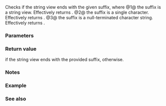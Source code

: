 {{cpp/string/basic_string_view/title|ends_with}}
{{cpp/string/basic_string_view/navbar}}
{{dcl begin}}
{{dcl|num=1|since=c++20|1=
constexpr bool ends_with( basic_string_view sv ) const noexcept;
}}
{{dcl|num=2|since=c++20|1=
constexpr bool ends_with( CharT ch ) const noexcept;
}}
{{dcl|num=3|since=c++20|1=
constexpr bool ends_with( const CharT* s ) const;
}}
{{dcl end}}

Checks if the string view ends with the given suffix, where
@1@ the suffix is a string view. Effectively returns {{c|1=size() &gt;= sv.size() &amp;&amp; compare(size() - sv.size(), npos, sv) == 0}}.
@2@ the suffix is a single character. Effectively returns {{c|1=!empty() &amp;&amp; Traits::eq(back(), ch)}}.
@3@ the suffix is a null-terminated character string. Effectively returns {{c|1=ends_with(basic_string_view(s))}}.

===Parameters===
{{par begin}}
{{par|sv|a string view which may be a result of implicit conversion from {{tt|std::basic_string}}}}
{{par|ch|a single character}}
{{par|s|a null-terminated character string}}
{{par end}}

===Return value===
{{c|true}} if the string view ends with the provided suffix, {{c|false}} otherwise.

===Notes===
{{feature test macro|__cpp_lib_starts_ends_with|String prefix and suffix checking: {{lc|starts_with()}} and {{lc|ends_with()}}|std=C++20|value=201711L}}

===Example===
{{example
|code=
#include &lt;cassert&gt;
#include &lt;string_view&gt;

int main()
{
    using namespace std::literals;

    assert
    (""
        // (1) ends_with( basic_string_view sv )
        &amp;&amp; std::string_view("https://cppreference.com").ends_with(".com"sv) == true
        &amp;&amp; std::string_view("https://cppreference.com").ends_with(".org"sv) == false

        // (2) ends_with( CharT c )
        &amp;&amp; std::string_view("C++20").ends_with('0') == true
        &amp;&amp; std::string_view("C++20").ends_with('3') == false

        // (3) ends_with( const CharT* s )
        &amp;&amp; std::string_view("string_view").ends_with("view") == true
        &amp;&amp; std::string_view("string_view").ends_with("View") == false
    );
}
}}

===See also===
{{dsc begin}}
{{dsc inc|cpp/string/basic_string_view/dsc starts_with}}
{{dsc inc|cpp/string/basic_string/dsc starts_with}}
{{dsc inc|cpp/string/basic_string/dsc ends_with}}
{{dsc inc|cpp/string/basic_string/dsc contains}}
{{dsc inc|cpp/string/basic_string_view/dsc contains}}
{{dsc inc|cpp/string/basic_string_view/dsc compare}}
{{dsc end}}

{{langlinks|de|es|fr|it|ja|pl|pt|ru|zh}}